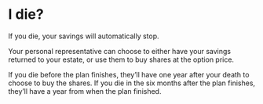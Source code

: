 # I die?

If you die, your savings will automatically stop. 

Your personal representative can choose to either have your savings returned to your estate, or use them to buy shares at the option price.

If you die before the plan finishes, they’ll have one year after your death to choose to buy the shares. If you die in the six months after the plan finishes, they’ll have a year from when the plan finished.